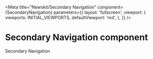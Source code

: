 
<Meta
  title="Newskit/Secondary Navigation"
  component={SecondaryNavigation}
  parameters={{
    layout: 'fullscreen',
    viewport: {
      viewports: INITIAL_VIEWPORTS,
      defaultViewport: 'md',
    },
  }}
/>

# Secondary Navigation component

Secondary Navigation

<Canvas>
  <Story name="Secondary Navigation">
    <NewsKitProvider theme={TimesWebLightTheme}>
         <SecondaryNavigation data={mainMenuItems[5].items} />
    </NewsKitProvider>
  </Story>
</Canvas>